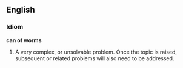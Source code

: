 ==English==

===Idiom===
'''can of worms'''
# A very complex, or unsolvable problem.  Once the topic is raised, subsequent or related problems will also need to be addressed.
